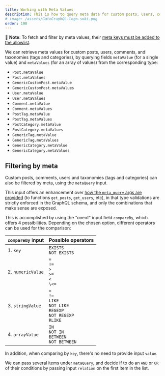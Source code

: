 ```yaml
---
title: Working with Meta Values
description: This is how to query meta data for custom posts, users, comments, and taxonomies (tags and categories) from the GraphQL schema.
# image: /assets/GatoGraphQL-logo-suki.png
order: 190
---
```


📣 **Note:** To fetch and filter by meta values, their [meta keys must be added to the allowlist](/guides/config/querying-by-meta-values/).

We can retrieve meta values for custom posts, users, comments, and taxonomies (tags and categories), by querying fields `metaValue` (for a single value) and `metaValues` (for an array of values) from the corresponding type:

- `Post.metaValue`
- `Post.metaValues`
- `GenericCustomPost.metaValue`
- `GenericCustomPost.metaValues`
- `User.metaValue`
- `User.metaValues`
- `Comment.metaValue`
- `Comment.metaValues`
- `PostTag.metaValue`
- `PostTag.metaValues`
- `PostCategory.metaValue`
- `PostCategory.metaValues`
- `GenericTag.metaValue`
- `GenericTag.metaValues`
- `GenericCategory.metaValue`
- `GenericCategory.metaValues`

## Filtering by meta

Custom posts, comments, users and taxonomies (tags and categories) can also be filtered by meta, using the `metaQuery` input.

This input offers an enhancement over [how the `meta_query` args are provided](https://developer.wordpress.org/reference/classes/wp_meta_query/) (to functions `get_posts`, `get_users`, etc), in that type validations are strictly enforced in the GraphQL schema, and only the combinations that make sense are exposed.

This is accomplished by using the "oneof" input field `compareBy`, which offers 4 possibilities. Depending on the chosen option, different operators can be used for the comparison:

| `compareBy` input | Possible operators |
| --- | --- |
| 1. `key` | `EXISTS`<br/>`NOT EXISTS` |
| 2. `numericValue` | `=`<br/>`!=`<br/>`>`<br/>`>=`<br/>`<`<br/>`\<=` |
| 3. `stringValue` | `=`<br/>`!=`<br/>`LIKE`<br/>`NOT LIKE`<br/>`REGEXP`<br/>`NOT REGEXP`<br/>`RLIKE` |
| 4. `arrayValue` | `IN`<br/>`NOT IN`<br/>`BETWEEN`<br/>`NOT BETWEEN` |

In addition, when comparing by `key`, there's no need to provide input `value`.

We can pass several items under `metaQuery`, and decide if to do an `AND` or `OR` of their conditions by passing input `relation` on the first item in the list.
